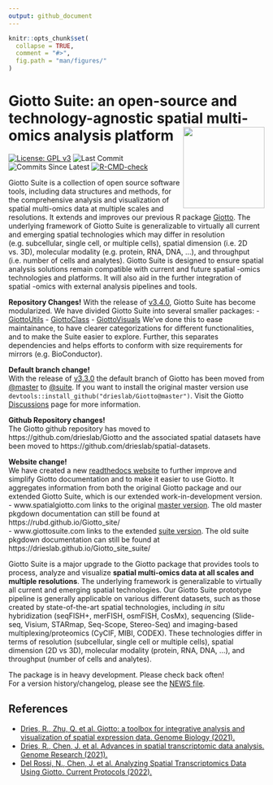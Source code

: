 ```yaml
---
output: github_document
---
```


<!-- README.md is generated from README.Rmd. Please edit that file -->
<!-- This line is from RStudio -->

```r
knitr::opts_chunk$set(
  collapse = TRUE,
  comment = "#>",
  fig.path = "man/figures/"
)
```

# Giotto Suite: an open-source and technology-agnostic spatial multi-omics analysis platform <img src="man/figures/GiottoLogo.png" align="right" alt="" width="160" />

<!-- badges: start -->
[![License: GPL v3](https://img.shields.io/badge/License-GPLv3-blue.svg)](https://www.gnu.org/licenses/gpl-3.0)
![Last Commit](https://badgen.net/github/last-commit/drieslab/Giotto/suite)
![Commits Since Latest](https://img.shields.io/github/commits-since/drieslab/Giotto/latest/suite)
[![R-CMD-check](https://github.com/drieslab/Giotto/actions/workflows/main_check.yaml/badge.svg?branch=suite)](https://github.com/drieslab/Giotto/actions/workflows/main_check.yaml)
<!-- badges: end -->

Giotto Suite is a collection of open source software tools, including data structures and methods, for the comprehensive analysis and visualization of spatial multi-omics data at multiple scales and resolutions. It extends and improves our previous R package [Giotto](https://github.com/drieslab/Giotto/tree/master). The underlying framework of Giotto Suite is generalizable to virtually all current and emerging spatial technologies which may differ in resolution (e.g. subcellular, single cell, or multiple cells), spatial dimension (i.e. 2D vs. 3D), molecular modality (e.g. protein, RNA, DNA, …), and throughput (i.e. number of cells and analytes). Giotto Suite is designed to ensure spatial analysis solutions remain compatible with current and future spatial -omics technologies and platforms. It will also aid in the further integration of spatial -omics with external analysis pipelines and tools.

**Repository Changes!**
With the release of [v3.4.0](https://github.com/drieslab/Giotto/releases/tag/v3.4.0), Giotto Suite has become modularized. We have divided Giotto Suite into several smaller packages:
- [GiottoUtils](https://github.com/drieslab/GiottoUtils)
- [GiottoClass](https://github.com/drieslab/GiottoClass)
- [GiottoVisuals](https://github.com/drieslab/GiottoVisuals)
We've done this to ease maintainance, to have clearer categorizations for different functionalities, and to make the Suite easier to explore. Further, this separates dependencies and helps efforts to conform with size requirements for mirrors (e.g. BioConductor).

**Default branch change!**  
With the release of [v3.3.0](https://github.com/drieslab/Giotto/releases/tag/v3.3.0) the default branch of Giotto has been moved from [@master](https://github.com/drieslab/Giotto/tree/master) to [@suite](https://github.com/drieslab/Giotto/tree/suite). If you want to install the original master version use `devtools::install_github("drieslab/Giotto@master")`. Visit the Giotto [Discussions](https://github.com/drieslab/Giotto/discussions) page for more information.

**Github Repository changes!**  
The Giotto github repository has moved to https://github.com/drieslab/Giotto and the associated spatial datasets have been moved to https://github.com/drieslab/spatial-datasets. 

**Website change!**  
We have created a new [readthedocs website](https://giottosuite.readthedocs.io/en/latest/#) to further improve and simplify Giotto documentation and to make it easier to use Giotto. It aggregates information from both the original Giotto package and our extended Giotto Suite, which is our extended work-in-development version.  
- www.spatialgiotto.com links to the original [master version](https://giottosuite.readthedocs.io/en/master/). The old master pkgdown documentation can still be found at https://rubd.github.io/Giotto_site/   
- www.giottosuite.com links to the extended [suite version](https://giottosuite.readthedocs.io/en/latest/). The old suite pkgdown documentation can still be found at https://drieslab.github.io/Giotto_site_suite/

Giotto Suite is a major upgrade to the Giotto package that provides tools to process, analyze and visualize **spatial multi-omics data at all scales and multiple resolutions**. The underlying framework is generalizable to virtually all current and emerging spatial technologies. Our Giotto Suite prototype pipeline is generally applicable on various different datasets, such as those created by state-of-the-art spatial technologies, including *in situ* hybridization (seqFISH+, merFISH, osmFISH, CosMx), sequencing (Slide-seq, Visium, STARmap, Seq-Scope, Stereo-Seq) and imaging-based multiplexing/proteomics (CyCIF, MIBI, CODEX). These technologies differ in terms of resolution (subcellular, single cell or multiple cells), spatial dimension (2D vs 3D), molecular modality (protein, RNA, DNA, ...), and throughput (number of cells and analytes). 

The package is in heavy development. Please check back often!  
For a version history/changelog, please see the [NEWS file](https://github.com/drieslab/Giotto/blob/suite/NEWS.md).

<!-- <img src="inst/images/general_figs/overview_datasets.png" /> -->

## References

- [Dries, R., Zhu, Q. et al. Giotto: a toolbox for integrative analysis and visualization of spatial expression data. Genome Biology (2021).](https://genomebiology.biomedcentral.com/articles/10.1186/s13059-021-02286-2) \doi{10.1186/s13059-021-02286-2}
- [Dries, R., Chen, J. et al. Advances in spatial transcriptomic data analysis. Genome Research (2021).](https://genome.cshlp.org/content/31/10/1706.long) \doi{10.1101/gr.275224.121}
- [Del Rossi, N., Chen, J. et al. Analyzing Spatial Transcriptomics Data Using Giotto. Current Protocols (2022).](https://currentprotocols.onlinelibrary.wiley.com/doi/abs/10.1002/cpz1.405) \doi{10.1002/cpz1.405}





